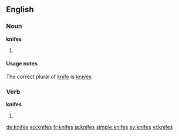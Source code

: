 ==English==

===Noun===
'''knifes'''

# {{nonstandard}} {{plural of|knife}}

====Usage notes====
The correct plural of [[knife]] is [[knives]]

===Verb===
'''knifes'''

# {{third-person singular of|knife}}

[[de:knifes]]
[[eo:knifes]]
[[fr:knifes]]
[[ja:knifes]]
[[simple:knifes]]
[[sv:knifes]]
[[vi:knifes]]